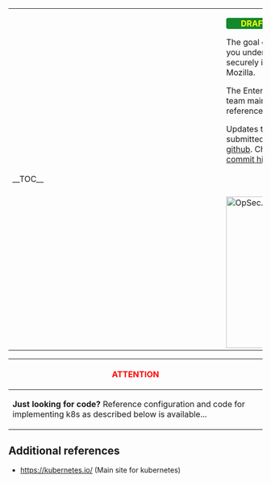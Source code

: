 <table>
  <tr>
    <td style="min-width: 25em;">__TOC__</td>
    <td style="vertical-align: top; padding-left: 1em;">
<span style="background-color: #14892c; border-radius: .25em; color: yellow; display: inline-block; font-weight: bold;
-margin: .1em 0; min-width: 6em; padding: .05em .5em; text-transform: uppercase; text-align: center;">DRAFT</span>

The goal of this document is to help you understand the basics of how to securely implement
[http://kubernetes.io/docs/ Kubernetes] at Mozilla.

The Enterprise Information Security team maintains this document as a reference guide for operational teams.

Updates to this page should be submitted to the [https://github.com/mozilla/wikimo_content/ source repository on github].
Changes are detailed in the [https://github.com/mozilla/wikimo_content/commits/master commit history].

<span style="float: right; padding-top: 3em;">[[File:OpSec.png|300px]]</span>
    </td>
  </tr>
</table>

{| class="wikitable"
|-
! <span style="color:red;">'''ATTENTION'''</span>
|-
|
'''Just looking for code?''' Reference configuration and code for implementing k8s as described below is available...


|}


== Additional references ==

* https://kubernetes.io/ (Main site for kubernetes)
